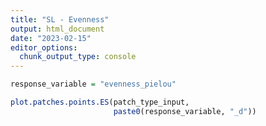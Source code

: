 ```yaml
---
title: "SL - Evenness"
output: html_document
date: "2023-02-15"
editor_options: 
  chunk_output_type: console
---
```


```r
response_variable = "evenness_pielou"
```

```r
plot.patches.points.ES(patch_type_input,
                       paste0(response_variable, "_d"))
```